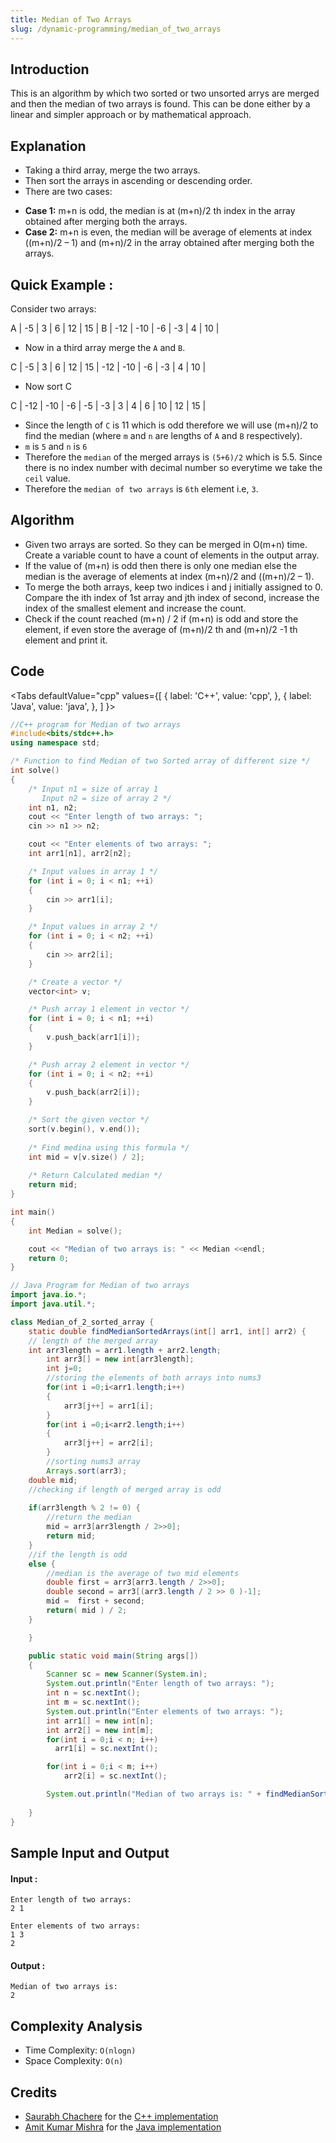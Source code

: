 ```yaml
---
title: Median of Two Arrays
slug: /dynamic-programming/median_of_two_arrays
---
```


## Introduction

This is an algorithm by which two sorted or two unsorted arrys are merged and then the median of two arrays is found.
This can be done either by a  linear and simpler approach or by mathematical approach.

## Explanation

* Taking a third array, merge the two arrays.
* Then sort the arrays in ascending or descending order.
* There are two cases: 

- **Case 1:** m+n is odd, the median is at (m+n)/2 th index in the array obtained after merging both the arrays.
- **Case 2:** m+n is even, the median will be average of elements at index ((m+n)/2 – 1) and (m+n)/2 in the array obtained after merging both the arrays.

## Quick Example :

Consider two arrays:

A | -5 | 3 | 6 | 12 | 15 |
B | -12 | -10 | -6 | -3 | 4 | 10 |

* Now in a third array merge the `A` and `B`.

C | -5 | 3 | 6 | 12 | 15 | -12 | -10 | -6 | -3 | 4 | 10 |

* Now sort C

C | -12 | -10 | -6 | -5 | -3 | 3 | 4 | 6 | 10 | 12 | 15 |

* Since the length of `C` is 11 which is odd therefore we will use (m+n)/2 to find the median (where `m` and `n` are lengths of `A` and `B` respectively).
* `m` is `5` and `n` is `6`
* Therefore the `median` of the merged arrays is `(5+6)/2` which is 5.5. Since there is no index number with decimal number so everytime we take the `ceil` value.
* Therefore the ```median of two arrays``` is `6th` element i.e, `3`. 

## Algorithm

- Given two arrays are sorted. So they can be merged in O(m+n) time. Create a variable count to have a count of elements in the output array.
- If the value of (m+n) is odd then there is only one median else the median is the average of elements at index (m+n)/2 and ((m+n)/2 – 1).
- To merge the both arrays, keep two indices i and j initially assigned to 0. Compare the ith index of 1st array and jth index of second, increase the index of the smallest element and increase the count.
- Check if the count reached (m+n) / 2 if (m+n) is odd and store the element, if even store the average of (m+n)/2 th and (m+n)/2 -1 th element and print it.

## Code 

<Tabs
  defaultValue="cpp"
  values={[
    { label: 'C++', value: 'cpp', },
    { label: 'Java', value: 'java', },
  ]
}>
<TabItem value="cpp">

```cpp
//C++ program for Median of two arrays
#include<bits/stdc++.h>
using namespace std;

/* Function to find Median of two Sorted array of different size */
int solve()
{
    /* Input n1 = size of array 1
       Input n2 = size of array 2 */
    int n1, n2;
    cout << "Enter length of two arrays: ";
    cin >> n1 >> n2;

    cout << "Enter elements of two arrays: ";
    int arr1[n1], arr2[n2];

    /* Input values in array 1 */
    for (int i = 0; i < n1; ++i)
    {
        cin >> arr1[i];
    }

    /* Input values in array 2 */
    for (int i = 0; i < n2; ++i)
    {
        cin >> arr2[i];
    }

    /* Create a vector */
    vector<int> v;

    /* Push array 1 element in vector */
    for (int i = 0; i < n1; ++i)
    {
        v.push_back(arr1[i]);
    }

    /* Push array 2 element in vector */
    for (int i = 0; i < n2; ++i)
    {
        v.push_back(arr2[i]);
    }

    /* Sort the given vector */
    sort(v.begin(), v.end());
    
    /* Find medina using this formula */
    int mid = v[v.size() / 2];
    
    /* Return Calculated median */
    return mid;
}

int main()
{
    int Median = solve();

    cout << "Median of two arrays is: " << Median <<endl;
    return 0;
}
```

</TabItem>
<TabItem value="java">

```java
// Java Program for Median of two arrays
import java.io.*;
import java.util.*;

class Median_of_2_sorted_array {
    static double findMedianSortedArrays(int[] arr1, int[] arr2) {
    // length of the merged array
    int arr3length = arr1.length + arr2.length;
        int arr3[] = new int[arr3length];
        int j=0;
        //storing the elements of both arrays into nums3
        for(int i =0;i<arr1.length;i++)
        {
            arr3[j++] = arr1[i];
        }
        for(int i =0;i<arr2.length;i++)
        {
            arr3[j++] = arr2[i];
        }
        //sorting nums3 array
        Arrays.sort(arr3);
    double mid;
    //checking if length of merged array is odd
    
    if(arr3length % 2 != 0) {
        //return the median
        mid = arr3[arr3length / 2>>0];
        return mid;
    } 
    //if the length is odd
    else {
        //median is the average of two mid elements
        double first = arr3[arr3.length / 2>>0];
        double second = arr3[(arr3.length / 2 >> 0 )-1];
        mid =  first + second;
        return( mid ) / 2;
    }

    }

    public static void main(String args[]) 
    {
        Scanner sc = new Scanner(System.in);
        System.out.println("Enter length of two arrays: ");
        int n = sc.nextInt();
        int m = sc.nextInt();
        System.out.println("Enter elements of two arrays: ");
        int arr1[] = new int[n];
        int arr2[] = new int[m];
        for(int i = 0;i < n; i++)
          arr1[i] = sc.nextInt();

        for(int i = 0;i < m; i++)
            arr2[i] = sc.nextInt();

        System.out.println("Median of two arrays is: " + findMedianSortedArrays(arr1,arr2));
        
    }
}
```
</TabItem>
</Tabs>

## Sample Input and Output

#### Input :
```
Enter length of two arrays: 
2 1

Enter elements of two arrays: 
1 3
2

```

#### Output :

```
Median of two arrays is:
2
```

## Complexity Analysis

- Time Complexity: `O(nlogn)`
- Space Complexity: `O(n)`



## Credits

- [Saurabh Chachere](https://github.com/CSAURABH) for the [C++ implementation](https://github.com/TesseractCoding/NeoAlgo/blob/master/C-Plus-Plus/other/Median_of_two_Sorted_arrays_of_different_size.cpp)
- [Amit Kumar Mishra](https://github.com/Amit366) for the [Java implementation](https://github.com/TesseractCoding/NeoAlgo/blob/master/Java/cp/Median_of_two_sorted_arrays.java)

